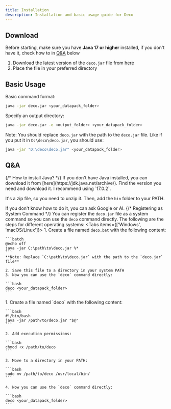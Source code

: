 ```yaml
---
title: Installation
description: Installation and basic usage guide for Deco
---
```


## Download

Before starting, make sure you have **Java 17 or higher** installed, if you don't have it, check how to in [Q&A](#qa) below

1. Download the latest version of the `deco.jar` file from [here](https://github.com/adyingdeath/deco/releases/)
2. Place the file in your preferred directory

## Basic Usage

Basic command format:

```bash
java -jar deco.jar <your_datapack_folder>
```

Specify an output directory:

```bash
java -jar deco.jar -o <output_folder> <your_datapack_folder>
```

Note: You should replace `deco.jar` with the path to the `deco.jar` file. Like if you put it in `D:\deco\deco.jar`, you should use:

```bash
java -jar "D:\deco\deco.jar" <your_datapack_folder>
```

## Q&A


<Accordions type="single">
{/* How to install Java? */}
<Accordion title="How to install Java?">
If you don't have Java installed, you can download it from [here](https://jdk.java.net/archive/). Find the version you need and download it. I recommend using `17.0.2`.

It's a zip file, so you need to unzip it. Then, add the `bin` folder to your PATH.

If you don't know how to do it, you can ask Google or AI.
</Accordion>
{/* Registering as System Command */}
<Accordion title="How can I avoid using java -jar everytime?">
You can register the `deco.jar` file as a system command so you can use the `deco` command directly. The following are the steps for different operating systems:
<Tabs items={['Windows', 'macOS/Linux']}>
  <Tab value="Windows">
    1. Create a file named `deco.bat` with the following content:

    ```batch
    @echo off
    java -jar C:\path\to\deco.jar %*
    ```
    **Note: Replace `C:\path\to\deco.jar` with the path to the `deco.jar` file**

    2. Save this file to a directory in your system PATH
    3. Now you can use the `deco` command directly:

    ```bash
    deco <your_datapack_folder>
    ```
  </Tab>
  <Tab value="macOS/Linux">
    1. Create a file named `deco` with the following content:

    ```bash
    #!/bin/bash
    java -jar /path/to/deco.jar "$@"
    ```

    2. Add execution permissions:

    ```bash
    chmod +x /path/to/deco
    ```

    3. Move to a directory in your PATH:

    ```bash
    sudo mv /path/to/deco /usr/local/bin/
    ```

    4. Now you can use the `deco` command directly:

    ```bash
    deco <your_datapack_folder>
    ```
  </Tab>
</Tabs>
</Accordion>
</Accordions> 